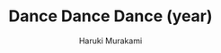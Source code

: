 ---
title: 'Dance Dance Dance (year)'
author: 'Haruki Murakami'
externalLink: 'link'
dateRead: 'January 13, 2025'
image:
  {
    url: '@books/beyond-the-sea-of-ghosts.jpg',
    alt: 'Beyond the Sea of Ghosts',
  }
---